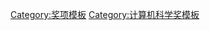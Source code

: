 {{Navbox
|name  = 高德纳奖
|title = [[高德纳奖]]获得者
|state = {{{state|autocollapse}}}
|summary = 高德纳奖获得者
|listclass = hlist
|group1 = 1990年代
|list1 = 
* 1996年：[[姚期智]]
* 1997年：[[莱斯利·瓦利安特]]
* 1999年：[[洛瓦兹·拉兹洛]]
|group2 = 2000年代
|list2 =
* 2000年：[[杰弗瑞·乌尔曼]]
* 2002年：[[赫里斯托斯·帕帕季米特里乌]]
* 2003年：{{tsl|en|Miklós Ajtai|奥伊陶伊·米克洛什|奥伊陶伊·米克洛什}}
* 2007年：{{tsl|en|Nancy Lynch|南希·林奇|南希·林奇}}
* 2008年：[[沃爾克·施特拉森]]
|group3 = 2010年代
|list3 = 
* 2010年：{{tsl|en|David S. Johnson|大卫·斯蒂夫勒·约翰逊|大卫·斯蒂夫勒·约翰逊}} 
* 2011年：{{tsl|en|Ravindran Kannan|拉文德兰·卡纳安|拉文德兰·卡纳安}}
* 2012年：{{tsl|en|Leonid Levin|列昂尼德·莱温|列昂尼德·莱温}}
* 2013年：{{tsl|en|Gary Miller (computer scientist)|加里·米勒|加里·米勒}}
* 2014年：{{tsl|en|Richard J. Lipton|理查德·利普顿||理查德·利普顿}}
* 2015年：{{tsl|en|László Babai|鲍鲍伊·拉斯洛|鲍鲍伊·拉斯洛}}
* 2016年：[[诺姆·尼散]]
* 2017年：{{le|奥代德·戈德赖希|Oded Goldreich}}
* 2018年：{{le|约翰·霍斯塔|Johan Håstad}}
* 2019年：[[阿維·威格森]]
|group4 = 2020年代
|list4 = 
* 2020年：{{le|辛西婭·德沃克|Cynthia Dwork}}
}}<noinclude>
{{collapsible option}}
{{documentation}}
[[Category:奖项模板]]
[[Category:计算机科学奖模板]]
</noinclude>